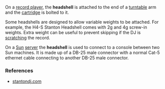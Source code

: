 On a [[record player]], the '''headshell''' is attached to the end of a [[turntable]] arm and the [[cartridge]] is bolted to it.

Some headshells are designed to allow variable weights to be attached. For example, the H4-S Stanton Headshell comes with 2g and 4g screw-in weights. Extra weight can be useful to prevent skipping if the DJ is [[scratching]] the record.

On a [[Sun_Microsystems|Sun]] [[server]] the '''headshell''' is used to connect to a console between two Sun machines. It is made up of a DB-25 male connector with a normal Cat-5 ethernet cable connecting to another DB-25 male connector.

===References===
* [http://www.stantondj.com/alpha44/load.asp?page=h4headshell stantondj.com]